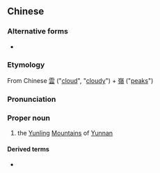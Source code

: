 {{also|云岭}}
==Chinese==
{{zh-forms|s=云岭}}
{{wikipedia|Yunling Mountains}}

===Alternative forms===
* {{zh-l|雲嶺山脈}}

===Etymology===
From Chinese [[雲]] ("[[cloud]]", "[[cloudy]]") + [[嶺]] ("[[peak]]s")

===Pronunciation===
{{zh-pron
|m=Yúnlǐng
|cat=pn
}}

===Proper noun===
{{zh-proper noun}}

# the [[Yunling]] [[mountain|Mountains]] of [[Yunnan]]

====Derived terms====
* {{zh-l|雲南}}